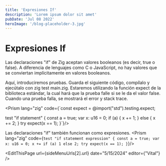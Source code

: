 ```yaml
---
title: 'Expresiones If'
description: 'Lorem ipsum dolor sit amet'
pubDate: 'Jul 08 2022'
heroImage: '/blog-placeholder-3.jpg'
---
```



<div class="flex flex-col gap-y-5 text-white py-8">
<h1 class="text-white py-8">Expresiones If</h1>

Las declaraciones <span class="bg-gray-800 rounded-md px-2 text-purple-400">"if"</span> de Zig aceptan valores booleanos (es decir, <span class="bg-gray-800 rounded-md px-2 text-purple-400">true</span> o <span class="bg-gray-800 rounded-md px-2 text-purple-400">false</span>). A diferencia de lenguajes como C o JavaScript, no hay valores que se conviertan implícitamente en valores booleanos.

Aquí, introduciremos pruebas. Guarda el siguiente código, compílalo y ejecútalo con <span class="bg-gray-800 rounded-md px-2 text-purple-400">zig test main.zig</span>. Estaremos utilizando la función <span class="bg-gray-800 rounded-md px-2 text-green-400">expect</span> de la biblioteca estándar, la cual hará que la prueba falle si se le da el valor <span class="bg-gray-800 rounded-md px-2 text-purple-400">false</span>. Cuando una prueba falla, se mostrará el error y stack trace.

<Prism lang="zig" code={`const expect = @import("std").testing.expect;

test "if statement" {
    const a = true;
    var x: u16 = 0;
    if (a) {
        x += 1;
    } else {
        x += 2;
    }
    try expect(x == 1);
}`}/>

Las declaraciones <span class="bg-gray-800 rounded-md px-2 text-purple-400">"if"</span> también funcionan como expresiones.
<Prism lang="zig" code={`test "if statement expression" {
    const a = true;
    var x: u16 = 0;
    x += if (a) 1 else 2;
    try expect(x == 1);
}`}/>

<EditThisPage  url={sideMenuUrls[2].url} date="5/15/2024" editor={"Vital"} />

<div class="flex w-full justify-between space-x-8">
    <NextButton text={sideMenuUrls[1].label} subText="Anterior" isRight={false} url={sideMenuUrls[1].url}/>
    <NextButton text={sideMenuUrls[3].label} subText="Siguiente" isRight={true} url={sideMenuUrls[3].url}/>
</div>
</div>
